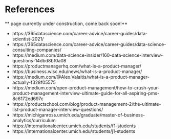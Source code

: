 
# References {-}
** page currently under construction, come back soon!**  

* https://365datascience.com/career-advice/career-guides/data-scientist-2021/
* https://365datascience.com/career-advice/career-guides/data-science-consulting-companies/
* https://medium.com/data-science-insider/160-data-science-interview-questions-14dbd8bf0a08
* https://productmanagerhq.com/what-is-a-product-manager/
* https://business.wisc.edu/news/what-is-a-product-manager/
* https://medium.com/@Alex.Valaitis/what-is-a-product-manager-actually-f328f05575
* https://medium.com/open-product-management/how-to-crush-your-product-management-interview-ultimate-guide-for-all-aspiring-pms-8c6172ed697c
* https://productschool.com/blog/product-management-2/the-ultimate-list-product-manager-interview-questions/
* https://michiganross.umich.edu/graduate/master-of-business-analytics/curriculum
* https://internationalcenter.umich.edu/students/f1-students
* https://internationalcenter.umich.edu/students/j1-students

